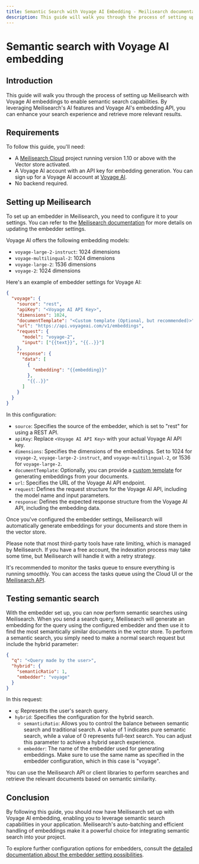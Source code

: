 ```yaml
---
title: Semantic Search with Voyage AI Embedding - Meilisearch documentation
description: This guide will walk you through the process of setting up Meilisearch with Voyage AI embeddings to enable semantic search capabilities.
---
```


# Semantic search with Voyage AI embedding

## Introduction

This guide will walk you through the process of setting up Meilisearch with Voyage AI embeddings to enable semantic search capabilities. By leveraging Meilisearch's AI features and Voyage AI's embedding API, you can enhance your search experience and retrieve more relevant results.

## Requirements

To follow this guide, you'll need:

- A [Meilisearch Cloud](https://www.meilisearch.com/cloud?utm_campaign=vector-search&utm_source=docs&utm_medium=voyage-embeddings-guide) project running version 1.10 or above with the Vector store activated.
- A Voyage AI account with an API key for embedding generation. You can sign up for a Voyage AI account at [Voyage AI](https://www.voyageai.com/).
- No backend required.

## Setting up Meilisearch

To set up an embedder in Meilisearch, you need to configure it to your settings. You can refer to the [Meilisearch documentation](/reference/api/settings?utm_campaign=vector-search&utm_source=docs&utm_medium=voyage-embeddings-guide#update-embedder-settings) for more details on updating the embedder settings.

Voyage AI offers the following embedding models:

- `voyage-large-2-instruct`: 1024 dimensions
- `voyage-multilingual-2`: 1024 dimensions
- `voyage-large-2`: 1536 dimensions
- `voyage-2`: 1024 dimensions

Here's an example of embedder settings for Voyage AI:

```json
{
  "voyage": {
    "source": "rest",
    "apiKey": "<Voyage AI API Key>",
    "dimensions": 1024,
    "documentTemplate": "<Custom template (Optional, but recommended)>",
    "url": "https://api.voyageai.com/v1/embeddings",
    "request": {
      "model": "voyage-2",
      "input": ["{{text}}", "{{..}}"]
    },
    "response": {
      "data": [
        {
          "embedding": "{{embedding}}"
        },
        "{{..}}"
      ]
    }
  }
}
```

In this configuration:

- `source`: Specifies the source of the embedder, which is set to "rest" for using a REST API.
- `apiKey`: Replace `<Voyage AI API Key>` with your actual Voyage AI API key.
- `dimensions`: Specifies the dimensions of the embeddings. Set to 1024 for `voyage-2`, `voyage-large-2-instruct`, and `voyage-multilingual-2`, or 1536 for `voyage-large-2`.
- `documentTemplate`: Optionally, you can provide a [custom template](/learn/ai-powered-search/getting_started_with_ai_search?utm_campaign=vector-search&utm_source=docs&utm_medium=voyage-embeddings-guide#documenttemplate) for generating embeddings from your documents.
- `url`: Specifies the URL of the Voyage AI API endpoint.
- `request`: Defines the request structure for the Voyage AI API, including the model name and input parameters.
- `response`: Defines the expected response structure from the Voyage AI API, including the embedding data.

Once you've configured the embedder settings, Meilisearch will automatically generate embeddings for your documents and store them in the vector store.

Please note that most third-party tools have rate limiting, which is managed by Meilisearch. If you have a free account, the indexation process may take some time, but Meilisearch will handle it with a retry strategy.

It's recommended to monitor the tasks queue to ensure everything is running smoothly. You can access the tasks queue using the Cloud UI or the [Meilisearch API](/reference/api/tasks?utm_campaign=vector-search&utm_source=docs&utm_medium=voyage-embeddings-guide#get-tasks).

## Testing semantic search

With the embedder set up, you can now perform semantic searches using Meilisearch. When you send a search query, Meilisearch will generate an embedding for the query using the configured embedder and then use it to find the most semantically similar documents in the vector store.
To perform a semantic search, you simply need to make a normal search request but include the hybrid parameter:

```json
{
  "q": "<Query made by the user>",
  "hybrid": {
    "semanticRatio": 1,
    "embedder": "voyage"
  }
}
```

In this request:

- `q`: Represents the user's search query.
- `hybrid`: Specifies the configuration for the hybrid search.
  - `semanticRatio`: Allows you to control the balance between semantic search and traditional search. A value of 1 indicates pure semantic search, while a value of 0 represents full-text search. You can adjust this parameter to achieve a hybrid search experience.
  - `embedder`: The name of the embedder used for generating embeddings. Make sure to use the same name as specified in the embedder configuration, which in this case is "voyage".

You can use the Meilisearch API or client libraries to perform searches and retrieve the relevant documents based on semantic similarity.

## Conclusion

By following this guide, you should now have Meilisearch set up with Voyage AI embedding, enabling you to leverage semantic search capabilities in your application. Meilisearch's auto-batching and efficient handling of embeddings make it a powerful choice for integrating semantic search into your project.

To explore further configuration options for embedders, consult the [detailed documentation about the embedder setting possibilities](/reference/api/settings?utm_campaign=vector-search&utm_source=docs&utm_medium=voyage-embeddings-guide#embedders-experimental).
